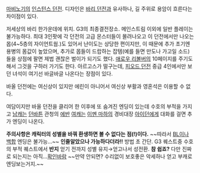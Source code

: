 [[마비노기]]의 [[인스턴스 던전]]. 디자인은 [[바리 던전]]과 유사하나, 길 주위로 용암이 흐른다는 차이점이 있다.

저세상의 바리 한가운데에 위치. G3의 최종결전장소. 메인스트림 이외에 일반 플레이는 불가능하다. 최대 3인팟에 각 던전의 고급 몬스터들이 몰려나오고 이 던전에서만 나오는 몹(4~5층의 자이언트웜.)도 있어서 난이도는 상당한 편이지만, 이 때문에 추가 초기엔 용병의 몸값이 높았으며, 추가로 몹들이 드랍하는 잡템(예를 들면 만도나 가고일 소드)들을 상점에 팔면 제법 괜찮은 벌이가 되기도 했다. [[애로우 리볼버]]의 10페이지를 주기도 해서 그것을 구하러 가기도 한다. 아르고스가 떨구는데, [[피오드 던전]] 중급 4인에서만 보던 녀석이 여기선 바글바글 나온다는 장점이 있다.

바올 던전에는 여신상이 있지만 에린이 아니어서 여신상 부활과 영혼석은 이용할 수 없다.

여담이지만 바올 던전을 클리어 한 이후에 또 숨겨진 엔딩이 있는데 수호의 부적을 가지고 [[남캐]]는 [[던바튼]] 관청의 [[에반]] [[여캐]]는 [[이멘 마하]]의 경비대장 [[아이던]]에게 대화를 걸면 추가 엔딩이 나온다.  

'''주의사항은 캐릭터의 성별을 바꿔 환생하면 볼 수 없다는 점(!)이다.''' ~~따라서 [[BL]]이나 [[백합]] 엔딩은 불가능...~~ '''인줄알았으나 가능하다더라!!'''
방법 초 간단. G3 퀘스트중 수호의 부적 퀘스트에서 '''반지''' 얻기 전까지 성별 유지→얻고나서 성전환. '''참 쉽죠?'''
다만 진짜로 되는지는 아직...[[확인바람]] 
~~만약 안되면? 수리없이 보호좋은 악세하나 얻고 부캐로 엔딩보는거지.~~
